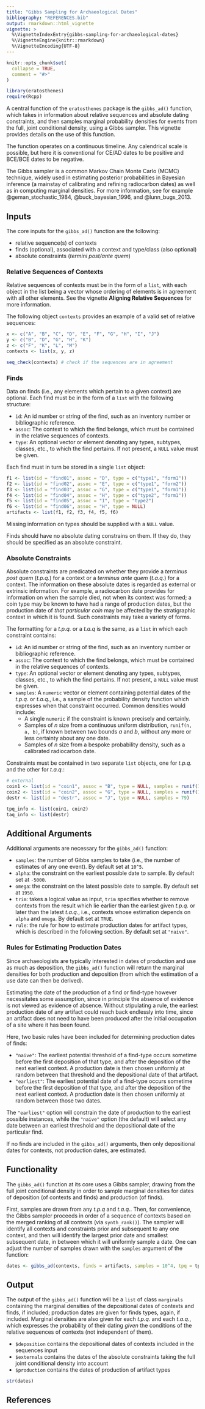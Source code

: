 ```yaml
---
title: "Gibbs Sampling for Archaeological Dates"
bibliography: "REFERENCES.bib"
output: rmarkdown::html_vignette
vignette: >
  %\VignetteIndexEntry{gibbs-sampling-for-archaeological-dates}
  %\VignetteEngine{knitr::rmarkdown}
  %\VignetteEncoding{UTF-8}
---
```


```r
knitr::opts_chunk$set(
  collapse = TRUE,
  comment = "#>"
)
```

```r
library(eratosthenes)
require(Rcpp)
```

A central function of the `eratosthenes` package is the `gibbs_ad()` function, which takes in information about relative sequences and absolute dating constraints, and then samples marginal probability densities for events from the full, joint conditional density, using a Gibbs sampler. This vignette provides details on the use of this function.

The function operates on a continuous timeline. Any calendrical scale is possible, but here it is conventional for CE/AD dates to be positive and BCE/BCE dates to be negative.

The Gibbs sampler is a common Markov Chain Monte Carlo (MCMC) technique, widely used in estimating posterior probabilities in Bayesian inference (a mainstay of calibrating and refining radiocarbon dates) as well as in computing marginal densities. For more information, see for example @geman_stochastic_1984, @buck_bayesian_1996, and @lunn_bugs_2013.

## Inputs

The core inputs for the `gibbs_ad()` function are the following:

* relative sequence(s) of contexts
* finds (optional), associated with a context and type/class (also optional)
* absolute constraints (_termini post/ante quem_)

### Relative Sequences of Contexts

Relative sequences of contexts must be in the form of a `list`, with each object in the list being a vector whose ordering of elements is in agreement with all other elements. See the vignette **Aligning Relative Sequences** for more information.

The following object `contexts` provides an example of a valid set of relative sequences:

```r
x <- c("A", "B", "C", "D", "E", "F", "G", "H", "I", "J")
y <- c("B", "D", "G", "H", "K")
z <- c("F", "K", "L", "M")
contexts <- list(x, y, z)

seq_check(contexts) # check if the sequences are in agreement
```

### Finds

Data on finds (i.e., any elements which pertain to a given context) are optional. Each find must be in the form of a `list` with the following structure:

* `id`: An id number or string of the find, such as an inventory number or bibliographic reference.
* `assoc`: The context to which the find belongs, which must be contained in the relative sequences of contexts.
* `type`: An optional vector or element denoting any types, subtypes, classes, etc., to which the find pertains. If not present, a `NULL` value must be given.

Each find must in turn be stored in a single `list` object:
```r
f1 <- list(id = "find01", assoc = "D", type = c("type1", "form1"))
f2 <- list(id = "find02", assoc = "E", type = c("type1", "form2"))
f3 <- list(id = "find03", assoc = "G", type = c("type1", "form1"))
f4 <- list(id = "find04", assoc = "H", type = c("type2", "form1"))
f5 <- list(id = "find05", assoc = "I", type = "type2")
f6 <- list(id = "find06", assoc = "H", type = NULL)
artifacts <- list(f1, f2, f3, f4, f5, f6)
```

Missing information on types should be supplied with a `NULL` value.

Finds should have no absolute dating constrains on them. If they do, they should be specified as an absolute constraint.

### Absolute Constraints

Absolute constraints are predicated on whether they provide a _terminus post quem_ (_t.p.q._) for a context or a _terminus ante quem_ (_t.a.q._) for a context. The information on these absolute dates is regarded as external or extrinsic information. For example, a radiocarbon date provides for information on when the sample died, not when its context was formed; a coin type may be known to have had a range of production dates, but the production date of _that particular coin_ may be affected by the stratigraphic context in which it is found. Such constraints may take a variety of forms.

The formatting for a _t.p.q._ or a _t.a.q_  is the same, as a `list` in which each constraint contains:

* `id`: An id number or string of the find, such as an inventory number or bibliographic reference.
* `assoc`: The context to which the find belongs, which must be contained in the relative sequences of contexts.
* `type`: An optional vector or element denoting any types, subtypes, classes, etc., to which the find pertains. If not present, a `NULL` value must be given.
* `samples`: A `numeric` vector or element containing potential dates of the _t.p.q._ or _t.a.q._, i.e., a sample of the probability density function which expresses when that constraint occurred. Common densities would include:
  * A single `numeric` if the constraint is known precisely and certainly.
  * Samples of $n$ size from a continuous uniform distribution, `runif(n, a, b)`, if known between two bounds $a$ and $b$, without any more or less certainty about any one date.
  * Samples of $n$ size from a bespoke probability density, such as a calibrated radiocarbon date.

Constraints must be contained in two separate `list` objects, one for _t.p.q._ and the other for _t.a.q._:

```r
# external
coin1 <- list(id = "coin1", assoc = "B", type = NULL, samples = runif(100,-320,-300))
coin2 <- list(id = "coin2", assoc = "G", type = NULL, samples = runif(100,37,41))
destr <- list(id = "destr", assoc = "J", type = NULL, samples = 79)

tpq_info <- list(coin1, coin2)
taq_info <- list(destr)
```

## Additional Arguments

Additional arguments are necessary for the `gibbs_ad()` function:

* `samples`: the number of Gibbs samples to take (i.e., the number of estimates of any one event). By default set at `10^5`.
* `alpha`: the constraint on the earliest possible date to sample. By default set at `-5000`.
* `omega`: the constraint on the latest possible date to sample. By default set at `1950`.
* `trim`: takes a logical value as input, `trim` specifies whether to remove contexts from the result which lie earlier than the earliest given _t.p.q._ or later than the latest _t.a.q._, i.e., contexts whose estimation depends on `alpha` and `omega`. By default set at `TRUE`.
* `rule`: the rule for how to estimate production dates for artifact types, which is described in the following section. By default set at `"naive"`.

### Rules for Estimating Production Dates

Since archaeologists are typically interested in dates of production and use as much as deposition, the `gibbs_ad()` function will return the marginal densities for both production and deposition (from which the estimation of a use date can then be derived).

Estimating the date of the production of a find or find-type however necessitates some assumption, since in principle the absence of evidence is not viewed as evidence of absence. Without stipulating a rule, the earliest production date of any artifact could reach back endlessly into time, since an artifact does not need to have been produced after the initial occupation of a site where it has been found. 

Here, two basic rules have been included for determining production dates of finds:

* `"naive"`: The earliest potential threshold of a find-type occurs sometime before the first deposition of that type, and after the deposition of the next earliest context. A production date is then chosen uniformly at random between that threshold and the depositional date of that artifact.
* `"earliest"`: The earliest potential date of a find-type occurs sometime before the first deposition of that type, and after the deposition of the next earliest context. A production date is then chosen uniformly at random between those two dates.

The `"earliest"` option will constrain the date of production to the earliest possible instances, while the `"naive"` option (the default) will select any date between an earliest threshold and the depositional date of the particular find.

If no finds are included in the `gibbs_ad()` arguments, then only depositional dates for contexts, not production dates, are estimated.

## Functionality

The `gibbs_ad()` function at its core uses a Gibbs sampler, drawing from the full joint conditional density in order to sample marginal densities for dates of deposition (of contexts and finds) and production (of finds).

First, samples are drawn from any _t.p.q_ and _t.a.q._. Then, for convenience, the Gibbs sampler proceeds in order of a sequence of contexts based on the merged ranking of all contexts (via `synth_rank()`). The sampler will identify all contexts and constraints prior and subsequent to any one context, and then will identify the largest prior date and smallest subsequent date, in between which it will uniformly sample a date. One can adjust the number of samples drawn with the `samples` argument of the function:

```r
dates <- gibbs_ad(contexts, finds = artifacts, samples = 10^4, tpq = tpq_info, taq = taq_info)
```

## Output

The output of the `gibbs_ad()` function will be a `list` of class `marginals` containing the marginal densities of the depositional dates of contexts and finds, if included; production dates are given for finds types, again, if included.  Marginal densities are also given for each _t.p.q._ and each _t.a.q._, which expresses the probability of their dating _given_ the conditions of the relative sequences of contexts (not independent of them).

* `$deposition` contains the depositional dates of contexts included in the sequences input
* `$externals` contains the dates of the absolute constraints taking the full joint conditional density into account
* `$production` contains the dates of production of artifact types

```r
str(dates)
```

## References